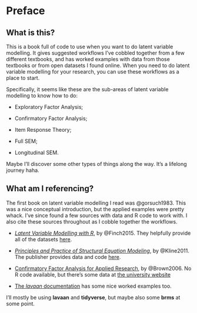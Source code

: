 # Preface {.unnumbered}

## What is this?

This is a book full of code to use when you want to do latent variable modelling. It gives suggested workflows I've cobbled together from a few different textbooks, and has worked examples with data from those textbooks or from open datasets I found online. When you need to do latent variable modelling for your research, you can use these workflows as a place to start. 

Specifically, it seems like these are the sub-areas of latent variable modelling to know how to do:

-   Exploratory Factor Analysis;

-   Confirmatory Factor Analysis;

-   Item Response Theory;

-   Full SEM;

-   Longitudinal SEM.

Maybe I'll discover some other types of things along the way. It's a lifelong journey haha.

## What am I referencing?

The first book on latent variable modelling I read was @gorsuch1983. This was a nice conceptual introduction, but the applied examples were pretty whack. I've since found a few sources with data and R code to work with. I also cite these sources throughout as I cobble together the workflows.

- [_Latent Variable Modelling with R_](https://www.routledge.com/Latent-Variable-Modeling-with-R/Finch-French/p/book/9780415832458), by @Finch2015. They helpfully provide all of the datasets [here](https://www.routledge.com/Latent-Variable-Modeling-with-R/Finch-French/p/book/9780415832458).

- [_Principles and Practice of Structural Equation Modeling_](https://www.guilford.com/books/Principles-and-Practice-of-Structural-Equation-Modeling/Rex-Kline/9781462523344), by @Kline2011. The publisher provides data and code [here](https://www.guilford.com/companion-site/Principles-and-Practice-of-Structural-Equation-Modeling-Fourth-Edition/9781462523344).

- [Confirmatory Factor Analysis for Applied Research](http://www.kharazmi-statistics.ir/Uploads/Public/book/Methodology%20in%20the%20Social%20Sciences.pdf), by @Brown2006. No R code available, but there's some data at [the university website](https://people.bu.edu/tabrown/cfabook.html)


- [The *lavaan* documentation](https://www.lavaan.ugent.be/tutorial/index.html) has some nice worked examples too.


I'll mostly be using **lavaan** and **tidyverse**, but maybe also some **brms** at some point.

